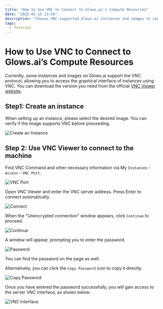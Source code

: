 ```yaml
---
title: "How to Use VNC to Connect to Glows.ai’s Compute Resources"
date: "2025-01-15 13:56"
description: "Choose VNC-supported Glows.ai instances and images to continue working on the graphical interface."
tags:
  - Tutorial
---
```


# How to Use VNC to Connect to Glows.ai’s Compute Resources

Currently, some instances and images on Glows.ai support the VNC protocol, allowing you to access the graphical interface of instances using VNC.
You can download the version you need from the official [VNC Viewer website](https://www.realvnc.com/en/).

## **Step1: Create an instance**
When setting up an instance, please select the desired image. You can verify if the image supports VNC before proceeding.

![Create an Instance](./img/tutorials-images/03.VNC/01.CreateAnInstance.PNG)

## **Step 2: Use VNC Viewer to connect to the machine**
Find VNC Command and other necessary information via My `Instances` - `Access` - `VNC Port`.

![VNC Port](./img/tutorials-images/03.VNC/02.VNCPort.PNG)

Open VNC Viewer and enter the VNC server address. Press Enter to connect automatically.

![Connect](./img/tutorials-images/03.VNC/03.Connect.PNG)

When the "Unencrypted connection" window appears, click `Continue` to proceed.

![Continue](./img/tutorials-images/03.VNC/04.Continue.PNG)

A window will appear, prompting you to enter the password. 

![Password](./img/tutorials-images/03.VNC/05.Password.png)

You can find the password on the page as well. 

Alternatively, you can click the `Copy Password` icon to copy it directly. 

![Copy Password](./img/tutorials-images/03.VNC/06.CopyPassword.png)

Once you have entered the password successfully, you will gain access to the server VNC interface, as shown below. 

![VNC Interface](./img/tutorials-images/03.VNC/07.VNCInterface.png)
